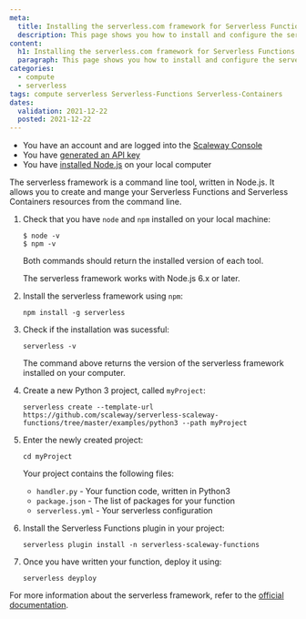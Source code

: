 ```yaml
---
meta:
  title: Installing the serverless.com framework for Serverless Functions and Containers
  description: This page shows you how to install and configure the serverless.com framework on your local computer
content:
  h1: Installing the serverless.com framework for Serverless Functions and Containers
  paragraph: This page shows you how to install and configure the serverless.com framework on your local computer
categories:
  - compute
  - serverless
tags: compute serverless Serverless-Functions Serverless-Containers
dates:
  validation: 2021-12-22
  posted: 2021-12-22
---
```



<Message type="requirement">

  - You have an account and are logged into the [Scaleway Console](https://console.scaleway.com)
  - You have [generated an API key](/console/my-project/how-to/create-ssh-key)
  - You have [installed Node.js](https://nodejs.org/en/download/) on your local computer

</Message>

The serverless framework is a command line tool, written in Node.js. It allows you to create and mange your Serverless Functions and Serverless Containers resources from the command line. 


1. Check that you have `node` and `npm` installed on your local machine: 

    ```
    $ node -v
    $ npm -v
    ```

    Both commands should return the installed version of each tool. 

    <Message type="note">

    The serverless framework works with Node.js 6.x or later. 

    </Message>

2. Install the serverless framework using `npm`: 

    ```
    npm install -g serverless
    ```

3. Check if the installation was sucessful:

    ```
    serverless -v 
    ```

    The command above returns the version of the serverless framework installed on your computer.

4. Create a new Python 3 project, called `myProject`:

    ```
    serverless create --template-url https://github.com/scaleway/serverless-scaleway-functions/tree/master/examples/python3 --path myProject
    ```
5. Enter the newly created project:

    ```
    cd myProject
    ```

    Your project contains the following files: 
    * `handler.py` - Your function code, written in Python3
    * `package.json` - The list of packages for your function
    * `serverless.yml` - Your serverless configuration

6. Install the Serverless Functions plugin in your project: 

    ```
    serverless plugin install -n serverless-scaleway-functions
    ```

7. Once you have written your function, deploy it using:

    ```
    serverless deyploy 
    ```

For more information about the serverless framework, refer to the [official documentation](https://www.serverless.com/framework/docs/).